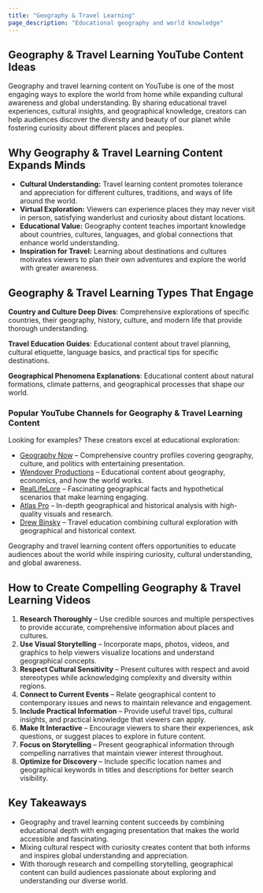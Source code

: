 ```yaml
---
title: "Geography & Travel Learning"
page_description: "Educational geography and world knowledge"
---
```


## Geography & Travel Learning YouTube Content Ideas

Geography and travel learning content on YouTube is one of the most engaging ways to explore the world from home while expanding cultural awareness and global understanding. By sharing educational travel experiences, cultural insights, and geographical knowledge, creators can help audiences discover the diversity and beauty of our planet while fostering curiosity about different places and peoples.

## Why Geography & Travel Learning Content Expands Minds

- **Cultural Understanding:** Travel learning content promotes tolerance and appreciation for different cultures, traditions, and ways of life around the world.  
- **Virtual Exploration:** Viewers can experience places they may never visit in person, satisfying wanderlust and curiosity about distant locations.  
- **Educational Value:** Geography content teaches important knowledge about countries, cultures, languages, and global connections that enhance world understanding.  
- **Inspiration for Travel:** Learning about destinations and cultures motivates viewers to plan their own adventures and explore the world with greater awareness.  

## Geography & Travel Learning Types That Engage

**Country and Culture Deep Dives**: Comprehensive explorations of specific countries, their geography, history, culture, and modern life that provide thorough understanding.

**Travel Education Guides**: Educational content about travel planning, cultural etiquette, language basics, and practical tips for specific destinations.

**Geographical Phenomena Explanations**: Educational content about natural formations, climate patterns, and geographical processes that shape our world.

### Popular YouTube Channels for Geography & Travel Learning Content

Looking for examples? These creators excel at educational exploration:  
- [Geography Now](https://www.youtube.com/@GeographyNow) – Comprehensive country profiles covering geography, culture, and politics with entertaining presentation.  
- [Wendover Productions](https://www.youtube.com/@Wendoverproductions) – Educational content about geography, economics, and how the world works.  
- [RealLifeLore](https://www.youtube.com/@RealLifeLore) – Fascinating geographical facts and hypothetical scenarios that make learning engaging.  
- [Atlas Pro](https://www.youtube.com/@AtlasPro1) – In-depth geographical and historical analysis with high-quality visuals and research.  
- [Drew Binsky](https://www.youtube.com/@DrewBinsky) – Travel education combining cultural exploration with geographical and historical context.  

Geography and travel learning content offers opportunities to educate audiences about the world while inspiring curiosity, cultural understanding, and global awareness.

## How to Create Compelling Geography & Travel Learning Videos

1. **Research Thoroughly** – Use credible sources and multiple perspectives to provide accurate, comprehensive information about places and cultures.  
2. **Use Visual Storytelling** – Incorporate maps, photos, videos, and graphics to help viewers visualize locations and understand geographical concepts.  
3. **Respect Cultural Sensitivity** – Present cultures with respect and avoid stereotypes while acknowledging complexity and diversity within regions.  
4. **Connect to Current Events** – Relate geographical content to contemporary issues and news to maintain relevance and engagement.  
5. **Include Practical Information** – Provide useful travel tips, cultural insights, and practical knowledge that viewers can apply.  
6. **Make It Interactive** – Encourage viewers to share their experiences, ask questions, or suggest places to explore in future content.  
7. **Focus on Storytelling** – Present geographical information through compelling narratives that maintain viewer interest throughout.  
8. **Optimize for Discovery** – Include specific location names and geographical keywords in titles and descriptions for better search visibility.  

## Key Takeaways

- Geography and travel learning content succeeds by combining educational depth with engaging presentation that makes the world accessible and fascinating.  
- Mixing cultural respect with curiosity creates content that both informs and inspires global understanding and appreciation.  
- With thorough research and compelling storytelling, geographical content can build audiences passionate about exploring and understanding our diverse world.